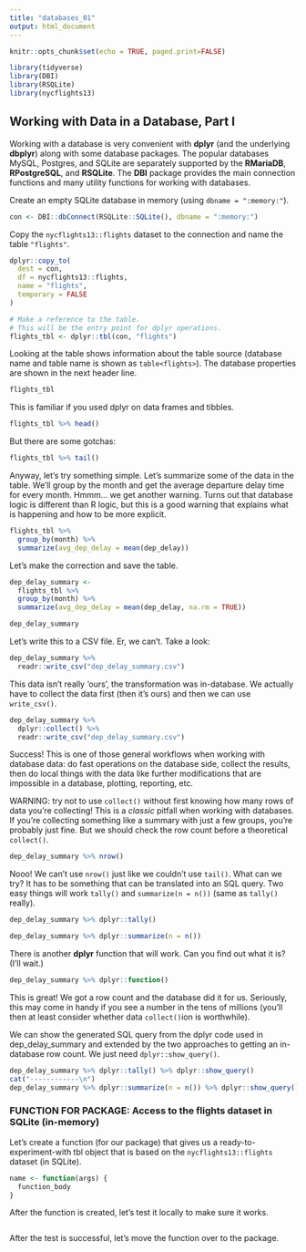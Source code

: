 ```yaml
---
title: "databases_01"
output: html_document
---
```


```r
knitr::opts_chunk$set(echo = TRUE, paged.print=FALSE)

library(tidyverse)
library(DBI)
library(RSQLite)
library(nycflights13)
```

## Working with Data in a Database, Part I

Working with a database is very convenient with **dplyr** (and the underlying **dbplyr**) along with some database packages. The popular databases MySQL, Postgres, and SQLite are separately supported by the **RMariaDB**, **RPostgreSQL**, and **RSQLite**. The **DBI** package provides the main connection functions and many utility functions for working with databases.

Create an empty SQLite database in memory (using `dbname = ":memory:"`).

```r
con <- DBI::dbConnect(RSQLite::SQLite(), dbname = ":memory:")
```

Copy the `nycflights13::flights` dataset to the connection and name the table `"flights"`.

```r
dplyr::copy_to(
  dest = con, 
  df = nycflights13::flights,
  name = "flights",
  temporary = FALSE
)
```

```r
# Make a reference to the table.
# This will be the entry point for dplyr operations.
flights_tbl <- dplyr::tbl(con, "flights")
```

Looking at the table shows information about the table source (database name and table name is shown as `table<flights>`). The database properties are shown in the next header line. 

```r
flights_tbl
```

This is familiar if you used dplyr on data frames and tibbles.

```r
flights_tbl %>% head()
```

But there are some gotchas:

```r
flights_tbl %>% tail()
```

Anyway, let's try something simple. Let's summarize some of the data in the table. We'll group by the month and get the average departure delay time for every month. Hmmm... we get another warning. Turns out that database logic is different than R logic, but this is a good warning that explains what is happening and how to be more explicit.

```r
flights_tbl %>%
  group_by(month) %>%
  summarize(avg_dep_delay = mean(dep_delay))
```

Let's make the correction and save the table.

```r
dep_delay_summary <- 
  flights_tbl %>%
  group_by(month) %>%
  summarize(avg_dep_delay = mean(dep_delay, na.rm = TRUE))

dep_delay_summary
```

Let's write this to a CSV file. Er, we can't. Take a look:

```r
dep_delay_summary %>%
  readr::write_csv("dep_delay_summary.csv")
```

This data isn't really 'ours', the transformation was in-database. We actually have to collect the data first (then it's ours) and then we can use `write_csv()`.

```r
dep_delay_summary %>%
  dplyr::collect() %>%
  readr::write_csv("dep_delay_summary.csv")
```

Success! This is one of those general workflows when working with database data: do fast operations on the database side, collect the results, then do local things with the data like further modifications that are impossible in a database, plotting, reporting, etc.

WARNING: try not to use `collect()` without first knowing how many rows of data you're collecting! This is a *classic* pitfall when working with databases. If you're collecting something like a summary with just a few groups, you're probably just fine. But we should check the row count before a theoretical `collect()`.

```r
dep_delay_summary %>% nrow()
```

Nooo! We can't use `nrow()` just like we couldn't use `tail()`. What can we try? It has to be something that can be translated into an SQL query. Two easy things will work `tally()` and `summarize(n = n())` (same as `tally()` really).

```r
dep_delay_summary %>% dplyr::tally()
```


```r
dep_delay_summary %>% dplyr::summarize(n = n())
```

There is another **dplyr** function that will work. Can you find out what it is? (I'll wait.)

```r
dep_delay_summary %>% dplyr::function()
```

This is great! We got a row count and the database did it for us. Seriously, this may come in handy if you see a number in the tens of millions (you'll then at least consider whether data `collect()`ion is worthwhile).

We can show the generated SQL query from the dplyr code used in dep_delay_summary and extended by the two approaches to getting an in-database row count. We just need `dplyr::show_query()`.

```r
dep_delay_summary %>% dplyr::tally() %>% dplyr::show_query()
cat("------------\n")
dep_delay_summary %>% dplyr::summarize(n = n()) %>% dplyr::show_query()
```

### FUNCTION FOR PACKAGE: Access to the flights dataset in SQLite (in-memory)

Let's create a function (for our package) that gives us a ready-to-experiment-with tbl object that is based on the `nycflights13::flights` dataset (in SQLite).

```r
name <- function(args) {
  function_body
}
```

After the function is created, let's test it locally to make sure it works.

```r

```

After the test is successful, let's move the function over to the package.
